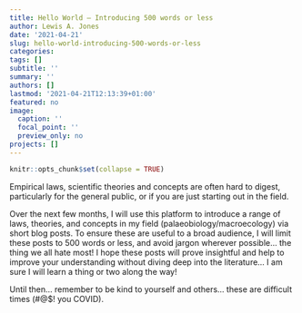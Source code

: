 ```yaml
---
title: Hello World – Introducing 500 words or less
author: Lewis A. Jones
date: '2021-04-21'
slug: hello-world-introducing-500-words-or-less
categories:
tags: []
subtitle: ''
summary: ''
authors: []
lastmod: '2021-04-21T12:13:39+01:00'
featured: no
image:
  caption: ''
  focal_point: ''
  preview_only: no
projects: []
---
```


```r
knitr::opts_chunk$set(collapse = TRUE)
```

Empirical laws, scientific theories and concepts are often hard to digest, particularly for the general public, or if you are just starting out in the field.

Over the next few months, I will use this platform to introduce a range of laws, theories, and concepts in my field (palaeobiology/macroecology) via short blog posts. To ensure these are useful to a broad audience, I will limit these posts to 500 words or less, and avoid jargon wherever possible... the thing we all hate most! I hope these posts will prove insightful and help to improve your understanding without diving deep into the literature... I am sure I will learn a thing or two along the way!

Until then... remember to be kind to yourself and others... these are difficult times (#@$! you COVID).

